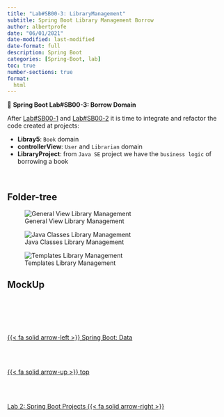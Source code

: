 ```yaml
---
title: "Lab#SB00-3: LibraryManagement"
subtitle: Spring Boot Library Management Borrow
author: albertprofe
date: "06/01/2021"
date-modified: last-modified
date-format: full
description: Spring Boot
categories: [Spring-Boot, lab]
toc: true
number-sections: true
format:
  html
---
```


::: {.labs}
📘 **Spring Boot Lab#SB00-3: Borrow Domain**

After [Lab#SB00-1](/springboot/sblab0-1.qmd) and [Lab#SB00-2](/springboot/sblab0-2.qmd) it is time to integrate and refactor the code created at projects:

- **Libray5**: `Book` domain
- **controllerView**: `User` and `Librarian` domain
- **LibraryProject**: from `Java SE` project we have the `business logic` of borrowing a book

:::

</br>

## Folder-tree

![General View Library Management](/images/springboot/LibraryManagement-1.png)

![Java Classes Library Management](/images/springboot/LibraryManagement-2.png)

![Templates Library Management](/images/springboot/LibraryManagement-3.png)

## MockUp



<!--- navLinks -->
<br><br>
<div class=row>
<br>
<div class='column left previous'>
<br>
[{{< fa solid arrow-left >}} Spring Boot: Data](/springboot/boot-concepts-data.qmd)
<br>
</div>
<br>
<div class='column center'>
<br>
[{{< fa solid arrow-up >}} top](#top)
<br>
</div>
<br>
<div class='column right next'>
<br>
[Lab 2: Spring Boot Projects  {{< fa solid arrow-right >}}](/springboot/sblab2.qmd)
<br>
</div>
<br>
</div>
